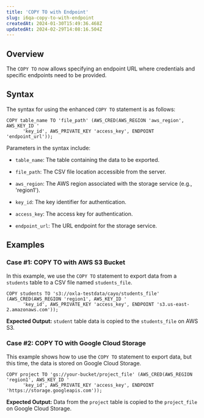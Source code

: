 ```yaml
---
title: 'COPY TO with Endpoint'
slug: i6qa-copy-to-with-endpoint
createdAt: 2024-01-30T15:49:36.468Z
updatedAt: 2024-02-29T14:08:16.504Z
---
```


## **Overview**

The `COPY TO` now allows specifying an endpoint URL where credentials and specific endpoints need to be provided.

## **Syntax**

The syntax for using the enhanced `COPY TO` statement is as follows:

```pgsql
COPY table_name TO 'file_path' (AWS_CRED(AWS_REGION 'aws_region', AWS_KEY_ID '
      'key_id', AWS_PRIVATE_KEY 'access_key', ENDPOINT 'endpoint_url'));
```

Parameters in the syntax include:

*   `table_name`: The table containing the data to be exported.

*   `file_path`: The CSV file location accessible from the server.

*   `aws_region`: The AWS region associated with the storage service (e.g., 'region1').

*   `key_id`: The key identifier for authentication.

*   `access_key`: The access key for authentication.

*   `endpoint_url`: The URL endpoint for the storage service.

## **Examples**

### **Case #1: COPY TO with AWS S3 Bucket**&#x20;

In this example, we use the `COPY TO` statement to export data from a `students` table to a CSV file named `students_file`.

```pgsql
COPY students TO 's3://oxla-testdata/cayo/students_file' (AWS_CRED(AWS_REGION 'region1', AWS_KEY_ID '
      'key_id', AWS_PRIVATE_KEY 'access_key', ENDPOINT 's3.us-east-2.amazonaws.com'));
```

**Expected Output:** `student` table data is copied to the `students_file` on AWS S3.

### **Case #2: COPY TO with Google Cloud Storage**&#x20;

This example shows how to use the `COPY TO` statement to export data, but this time, the data is stored on Google Cloud Storage.

```pgsql
COPY project TO 'gs://your-bucket/project_file' (AWS_CRED(AWS_REGION 'region1', AWS_KEY_ID '
      'key_id', AWS_PRIVATE_KEY 'access_key', ENDPOINT 'https://storage.googleapis.com'));
```

**Expected Output:** Data from the `project` table is copied to the `project_file` on Google Cloud Storage.

